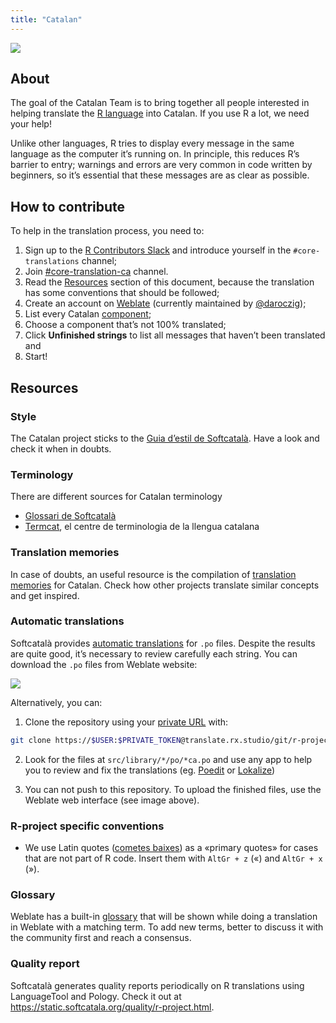 ```yaml
---
title: "Catalan"
---
```


[![](https://translate.rx.studio/widgets/r-project/ca/svg-badge.svg?native=1){fig-align="left" fig-alt="translation status"}](https://translate.rx.studio/languages/ca/r-project/)

## About

The goal of the Catalan Team is to bring together all people interested in helping translate the [R 
language](https://en.wikipedia.org/wiki/R_(programming_language)) into Catalan. If you use R a lot, we 
need your help!

Unlike other languages, R tries to display every message in the same language as the computer it's running on. In 
principle, this reduces R's barrier to entry; warnings and errors are very common in code written by beginners, so it's 
essential that these messages are as clear as possible.

## How to contribute

To help in the translation process, you need to:

1. Sign up to the [R Contributors Slack](https://contributor.r-project.org/slack) and introduce yourself in the 
`#core-translations` channel;
2. Join [#core-translation-ca](https://app.slack.com/client/T01DW9DLB2A/C061B671J8G) channel. 
3. Read the [Resources](#resources) section of this document, because the translation has some conventions that should 
be followed;
4. Create an account on [Weblate](https://translate.rx.studio/) (currently maintained by 
[@daroczig](https://twitter.com/daroczig));
5. List every Catalan [component](https://translate.rx.studio/languages/ca/r-project/);
6. Choose a component that's not 100% translated;
7. Click **Unfinished strings** to list all messages that haven't been translated and
8. Start!

## Resources

### Style

The Catalan project sticks to the [Guia d'estil de Softcatalà](https://www.softcatala.org/guia-estil-de-softcatala/).
Have a look and check it when in doubts.

### Terminology

There are different sources for Catalan terminology

- [Glossari de Softcatalà](https://static.softcatala.org/terminology/tots-glossary.html)
- [Termcat](https://www.termcat.cat), el centre de terminologia de la llengua catalana

### Translation memories

In case of doubts, an useful resource is the compilation of [translation 
memories](https://www.softcatala.org/recursos/memories/) for Catalan. Check how other projects translate
similar concepts and get inspired.

### Automatic translations

Softcatalà provides [automatic translations](https://www.softcatala.org/traductor/) for `.po` files. Despite the results
are quite good, it's necessary to review carefully each string. You can download the `.po` files from Weblate website:

![](../img/Weblate_files.png)

Alternatively, you can:

1. Clone the repository using your [private URL](https://translate.rx.studio/accounts/profile/#api) with:

``` bash
git clone https://$USER:$PRIVATE_TOKEN@translate.rx.studio/git/r-project/base-r-gui/
```

2. Look for the files at `src/library/*/po/*ca.po` and use any app to help you to review and fix the translations (eg. 
[Poedit](https://poedit.net/) or [Lokalize](https://apps.kde.org/ca/lokalize/))

3. You can not push to this repository. To upload the finished files, use the Weblate web interface (see image above).

### R-project specific conventions

* We use Latin quotes ([cometes baixes](https://www.softcatala.org/guia-estil-de-softcatala/aspectes-convencionals/)) as
a «primary quotes» for cases that are not part of R code. Insert them with `AltGr + z` («) and `AltGr + x` (»).

### Glossary

Weblate has a built-in [glossary](https://translate.rx.studio/browse/r-project/glossary/ca/) that will be shown while
doing a translation in Weblate with a matching term. To add new terms, better to discuss it with the community first
and reach a consensus.

### Quality report

Softcatalà generates quality reports periodically on R translations using LanguageTool and Pology. Check it out at
<https://static.softcatala.org/quality/r-project.html>.
